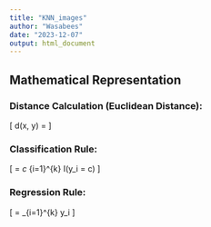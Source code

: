```yaml
---
title: "KNN_images"
author: "Wasabees"
date: "2023-12-07"
output: html_document
---
```

## Mathematical Representation

### Distance Calculation (Euclidean Distance):

\[ d(x, y) = \sqrt{\sum_{i=1}^{n} (x_i - y_i)^2} \]

### Classification Rule:

\[ \hat{y} = \text{argmax}_c \sum_{i=1}^{k} I(y_i = c) \]

### Regression Rule:

\[ \hat{y} = \frac{1}{k} \sum_{i=1}^{k} y_i \]